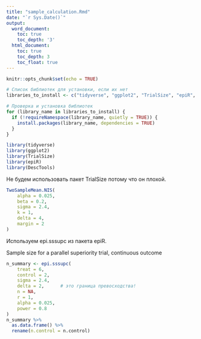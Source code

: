 ```yaml
---
title: "sample_calculation.Rmd"
date: "`r Sys.Date()`"
output:
  word_document:
    toc: true
    toc_depth: '3'
  html_document:
    toc: true
    toc_depth: 3
    toc_float: true
---
```


```r
knitr::opts_chunk$set(echo = TRUE)

# Список библиотек для установки, если их нет
libraries_to_install <- c("tidyverse", "ggplot2", "TrialSize", "epiR", "DescTools")

# Проверка и установка библиотек
for (library_name in libraries_to_install) {
  if (!requireNamespace(library_name, quietly = TRUE)) {
    install.packages(library_name, dependencies = TRUE)
  }
}

library(tidyverse)
library(ggplot2)
library(TrialSize)
library(epiR)
library(DescTools)
```


Не будем использовать пакет TrialSize потому что он плохой.

```r

TwoSampleMean.NIS(
    alpha = 0.025,
    beta = 0.2,
    sigma = 2.4,
    k = 1,
    delta = 4,
    margin = 2
)

```

Используем epi.sssupc из пакета epiR.

Sample size for a parallel superiority trial, continuous outcome


```r

n_summary <- epi.sssupc(
    treat = 6,
    control = 2,
    sigma = 2.4,
    delta = 2,      # это граница превосходства!
    n = NA,
    r = 1,
    alpha = 0.025,
    power = 0.8
)
n_summary %>% 
  as.data.frame() %>% 
  rename(n.control = n.control)

```
